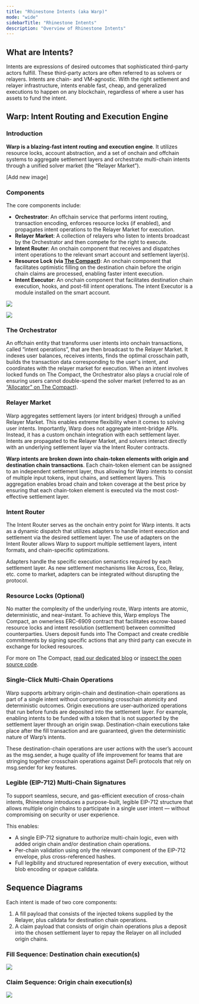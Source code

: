 ```yaml
---
title: "Rhinestone Intents (aka Warp)"
mode: "wide"
sidebarTitle: "Rhinestone Intents"
description: "Overview of Rhinestone Intents"
---
```


## What are Intents?
Intents are expressions of desired outcomes that sophisticated third-party actors fulfill. These third-party actors are often referred to as solvers or relayers. Intents are chain- and VM-agnostic. With the right settlement and relayer infrastructure, intents enable fast, cheap, and generalized executions to happen on any blockchain, regardless of where a user has assets to fund the intent.

## Warp: Intent Routing and Execution Engine

### Introduction

**Warp is a blazing-fast intent routing and execution engine**. It utilizes resource locks, account abstraction, and a set of onchain and offchain systems to aggregate settlement layers and orchestrate multi-chain intents through a unified solver market (the “Relayer Market”).

[Add new image]

### Components

The core components include:
- **Orchestrator**: An offchain service that performs intent routing, transaction encoding, enforces resource locks (if enabled), and propagates intent operations to the Relayer Market for execution.
- **Relayer Market**: A collection of relayers who listen to intents broadcast by the Orchestrator and then compete for the right to execute.
- **Intent Router**: An onchain component that receives and dispatches intent operations to the relevant smart account and settlement layer(s).
- **Resource Lock (via [The Compact](https://www.rhinestone.dev/blog/rhinestone-collaborates-with-uniswap))**: An onchain component that facilitates optimistic filling on the destination chain before the origin chain claims are processed, enabling faster intent execution.
- **Intent Executor**: An onchain component that facilitates destination chain execution, hooks, and post-fill intent operations. The intent Executor is a module installed on the smart account.

<img
  className="block dark:hidden"
  src="/images/warp_architecture_light.png"
/>

<img
  className="hidden dark:block"
  src="/images/warp_architecture_dark.png"
/>

### The Orchestrator

An offchain entity that transforms user intents into onchain transactions, called “intent operations”, that are then broadcast to the Relayer Market. It indexes user balances, receives intents, finds the optimal crosschain path, builds the transaction data corresponding to the user's intent, and coordinates with the relayer market for execution. When an intent involves locked funds on The Compact, the Orchestrator also plays a crucial role of ensuring users cannot double-spend the solver market (referred to as an [“Allocator” on The Compact](https://github.com/Uniswap/the-compact?tab=readme-ov-file#allocators)).

### Relayer Market

Warp aggregates settlement layers (or intent bridges) through a unified Relayer Market. This enables extreme flexibility when it comes to solving user intents. Importantly, Warp does not aggregate intent-bridge APIs. Instead, it has a custom onchain integration with each settlement layer. Intents are propagated to the Relayer Market, and solvers interact directly with an underlying settlement layer via the Intent Router contracts. 

**Warp intents are broken down into chain-token elements with origin and destination chain transactions**. Each chain-token element can be assigned to an independent settlement layer, thus allowing for Warp intents to consist of multiple input tokens, input chains, and settlement layers. This aggregation enables broad chain and token coverage at the best price by ensuring that each chain-token element is executed via the most cost-effective settlement layer.

### Intent Router

The Intent Router serves as the onchain entry point for Warp intents. It acts as a dynamic dispatch that utilizes adapters to handle intent execution and settlement via the desired settlement layer. The use of adapters on the Intent Router allows Warp to support multiple settlement layers, intent formats, and chain-specific optimizations.

Adapters handle the specific execution semantics required by each settlement layer. As new settlement mechanisms like Across, Eco, Relay, etc. come to market, adapters can be integrated without disrupting the protocol.

### Resource Locks (Optional)

No matter the complexity of the underlying route, Warp intents are atomic, deterministic, and near-instant. To achieve this, Warp employs The Compact, an ownerless ERC-6909 contract that facilitates escrow-based resource locks and intent resolution (settlement) between committed counterparties. Users deposit funds into The Compact and create credible commitments by signing specific actions that any third party can execute in exchange for locked resources.

For more on The Compact, [read our dedicated blog](https://www.rhinestone.dev/blog/rhinestone-collaborates-with-uniswap) or [inspect the open source code](https://github.com/Uniswap/the-compact).

### Single-Click Multi-Chain Operations

Warp supports arbitrary origin-chain and destination-chain operations as part of a single intent without compromising crosschain atomicity and deterministic outcomes. Origin executions are user-authorized operations that run before funds are deposited into the settlement layer. For example, enabling intents to be funded with a token that is not supported by the settlement layer through an origin swap. Destination-chain executions take place after the fill transaction and are guaranteed, given the deterministic nature of Warp’s intents. 

These destination-chain operations are user actions with the user’s account as the msg.sender, a huge quality of life improvement for teams that are stringing together crosschain operations against DeFi protocols that rely on msg.sender for key features. 

### Legible (EIP-712) Multi-Chain Signatures

To support seamless, secure, and gas-efficient execution of cross-chain intents, Rhinestone introduces a purpose-built, legible EIP-712 structure that allows multiple origin chains to participate in a single user intent — without compromising on security or user experience.

This enables:
- A single EIP-712 signature to authorize multi-chain logic, even with added origin chain and/or destination chain operations.
- Per-chain validation using only the relevant component of the EIP-712 envelope, plus cross-referenced hashes.
- Full legibility and structured representation of every execution, without blob encoding or opaque calldata.

## Sequence Diagrams

Each intent is made of two core components:

1. A fill payload that consists of the injected tokens supplied by the Relayer, plus calldata for destination chain operations.
2. A claim payload that consists of origin chain operations plus a deposit into the chosen settlement layer to repay the Relayer on all included origin chains.  

### Fill Sequence: Destination chain execution(s)

<img
  className="block dark:hidden"
  src="/images/fill_sequence.png"
/>

### Claim Sequence: Origin chain execution(s)

<img
  className="block dark:hidden"
  src="/images/claim_sequence.png"
/>



